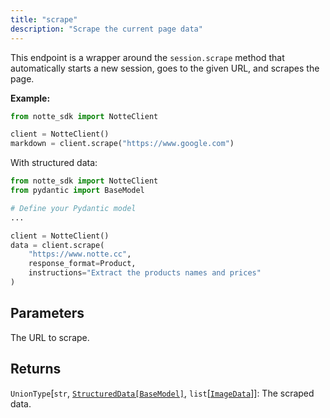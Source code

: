 ```yaml
---
title: "scrape"
description: "Scrape the current page data"
---
```




This endpoint is a wrapper around the `session.scrape` method that automatically starts a new session, goes to the given URL, and scrapes the page.

**Example:**
```python
from notte_sdk import NotteClient

client = NotteClient()
markdown = client.scrape("https://www.google.com")
```

With structured data:
```python
from notte_sdk import NotteClient
from pydantic import BaseModel

# Define your Pydantic model
...

client = NotteClient()
data = client.scrape(
    "https://www.notte.cc",
    response_format=Product,
    instructions="Extract the products names and prices"
)
```



## Parameters

<ParamField path="url" type="str">
  The URL to scrape.
</ParamField>

<ParamField path="scrape_links" type="bool">

</ParamField>

<ParamField path="scrape_images" type="bool">

</ParamField>

<ParamField path="only_main_content" type="bool">

</ParamField>

<ParamField path="use_link_placeholders" type="bool">

</ParamField>

<ParamField path="only_images" type="bool">

</ParamField>

<ParamField path="response_format" type="type[pydantic.main.BaseModel] | None">

</ParamField>

<ParamField path="instructions" type="str | None">

</ParamField>

## Returns

`UnionType`[`str`, [`StructuredData[BaseModel]`](/sdk-reference/misc/structureddata), `list`[[`ImageData`](/sdk-reference/misc/imagedata)]]:     The scraped data.
